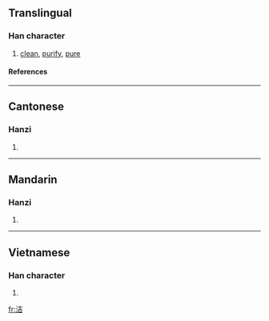 {{see|潔}}

==Translingual==
===Han character===
{{Han char|rn=85|rad=水|as=06|sn=9|four=3416<sub>1</sub>|canj=水土口 (EGR)}}
# [[clean]], [[purify]], [[pure]]
====References====
{{Han ref|kx=0619.150|dkj=17350|dj=1014.100|hdz=31602.010|uh=6D01|ud=27905|bh=CFA1|bd=53153}}
----
==Cantonese==
===Hanzi===
{{yue-hanzi|jyut=|y=git3}}
# {{defn|Cantonese}}
----
==Mandarin==
===Hanzi===
{{cmn-hanzi|tra=潔|pin=[[jí]] (ji2), [[jié]] (jie2)|wg=chi<sup>2</sup>, chieh<sup>2</sup>}}
# {{defn|Mandarin}}
----
==Vietnamese==
===Han character===
{{vi-hantu|thợ}}
# {{defn|Vietnamese}}

[[fr:洁]]